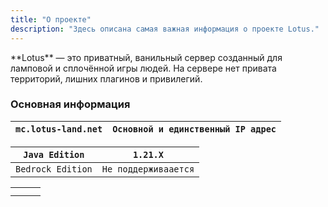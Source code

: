 ```yaml
---
title: "О проекте"
description: "Здесь описана самая важная информация о проекте Lotus."
---
```


<Check>
  **Lotus** — это приватный, ванильный сервер созданный для ламповой и cплoчённой игры людей. На сервере нет привата территорий, лишних плагинов и привилегий.
</Check>

### Основная информация

| `mc.lotus-land.net` | `Основной и единственный IP адрес` |
| ------------------- | ---------------------------------- |

| `Java Edition`    | `1.21.X`             |
| ----------------- | -------------------- |
| `Bedrock Edition` | `Не поддерживаается` |

| | | |
| --- | --- | --- |
| | | |
| | | |